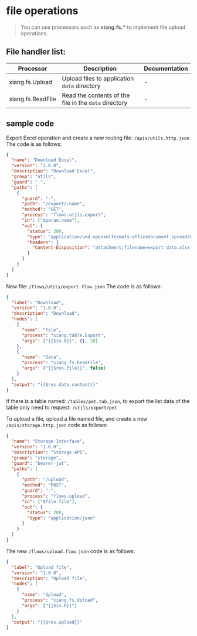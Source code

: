 # file operations

<blockquote>
  <p>
    You can use processors such as <strong>xiang.fs.*</strong> to implement file
    upload operations.
  </p>
</blockquote>

## File handler list:

| Processor         | Description                                           | Documentation |
| ----------------- | ----------------------------------------------------- | ------------- |
| xiang.fs.Upload   | Upload files to application `data` directory          | -             |
| xiang.fs.ReadFile | Read the contents of the file in the `data` directory | -             |

## sample code

Export Excel operation and create a new routing file: `/apis/utils.http.json` The code is as follows:

```json
{
  "name": "Download Excel",
  "version": "1.0.0",
  "description": "Download Excel",
  "group": "utils",
  "guard": "-",
  "paths": [
    {
      "guard": "-",
      "path": "/export/:name",
      "method": "GET",
      "process": "flows.utils.export",
      "in": ["$param.name"],
      "out": {
        "status": 200,
        "type": "application/vnd.openxmlformats-officedocument.spreadsheetml.sheet",
        "headers": {
          "Content-Disposition": "attachment;filename=export data.xlsx"
        }
      }
    }
  ]
}
```

New file: `/flows/utils/export.flow.json` The code is as follows:

```json
{
  "label": "Download",
  "version": "1.0.0",
  "description": "Download",
  "nodes": [
    {
      "name": "file",
      "process": "xiang.table.Export",
      "args": ["{{$in.0}}", {}, 20]
    },
    {
      "name": "Data",
      "process": "xiang.fs.ReadFile",
      "args": ["{{$res.file}}", false]
    }
  ],
  "output": "{{$res.data.content}}"
}
```

If there is a table named: `/tables/pet.tab.json`, to export the list data of the table only need to request: `/utils/export/pet`

To upload a file, upload a file named file, and create a new `/apis/storage.http.json` code as follows:

```json
{
  "name": "Storage Interface",
  "version": "1.0.0",
  "description": "Storage API",
  "group": "storage",
  "guard": "bearer-jwt",
  "paths": [
    {
      "path": "/upload",
      "method": "POST",
      "guard": "-",
      "process": "flows.upload",
      "in": ["$file.file"],
      "out": {
        "status": 200,
        "type": "application/json"
      }
    }
  ]
}
```

The new `/flows/upload.flow.json` code is as follows:

```json
{
  "label": "Upload file",
  "version": "1.0.0",
  "description": "Upload file",
  "nodes": [
    {
      "name": "Upload",
      "process": "xiang.fs.Upload",
      "args": ["{{$in.0}}"]
    }
  ],
  "output": "{{$res.upload}}"
}
```

<Div style={{ display: "flex", justifyContent: "space-between" }}>
  <Link
    type="prev"
    title="Network Requests"
    link="Manual/Processor/Network Requests"
  ></Link>
  <Link
    type="next"
    title="Session Handling"
    link="Manual/Handler/Session Handling"
  ></Link>
</Div>
